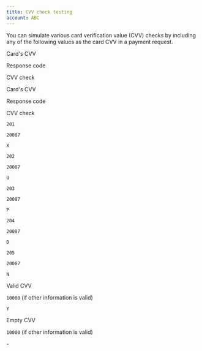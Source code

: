 ```yaml
---
title: CVV check testing
account: ABC
---
```

You can simulate various card verification value (CVV) checks by including any of the following values as the card CVV in a payment request.

Card's CVV

Response code

CVV check

Card's CVV

Response code

CVV check

`201`

`20087`

`X`

`202`

`20087`

`U`

`203`

`20087`

`P`

`204`

`20087`

`D`

`205`

`20087`

`N`

Valid CVV

`10000` (if other information is valid)

`Y`

Empty CVV

`10000` (if other information is valid)

\-
